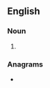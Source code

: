 {{also|bonemeal|bone meal}}
==English==

===Noun===
{{en-noun|head=[[bone]]-[[meal]]|-}}

# {{alternative spelling of|en|bone meal}}

===Anagrams===
* {{anagrams|en|a=abeelmno|mole bean}}